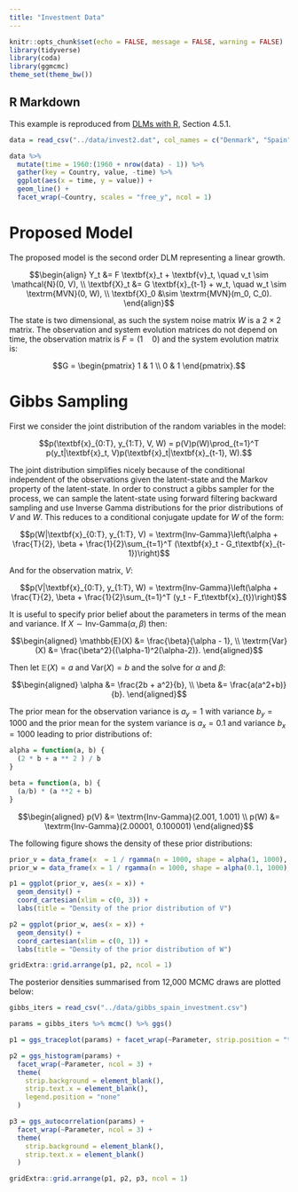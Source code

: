 ```yaml
---
title: "Investment Data"
---
```


```r
knitr::opts_chunk$set(echo = FALSE, message = FALSE, warning = FALSE)
library(tidyverse)
library(coda)
library(ggmcmc)
theme_set(theme_bw())
```

## R Markdown

This example is reproduced from [DLMs with R](https://www.springer.com/us/book/9780387772370), Section 4.5.1.

```r
data = read_csv("../data/invest2.dat", col_names = c("Denmark", "Spain"))

data %>%
  mutate(time = 1960:(1960 + nrow(data) - 1)) %>%
  gather(key = Country, value, -time) %>%
  ggplot(aes(x = time, y = value)) +
  geom_line() +
  facet_wrap(~Country, scales = "free_y", ncol = 1)
```

# Proposed Model

The proposed model is the second order DLM representing a linear growth.

$$\begin{align}
Y_t &= F \textbf{x}_t + \textbf{v}_t, \quad v_t \sim \mathcal{N}(0, V), \\
\textbf{X}_t &= G \textbf{x}_{t-1} + w_t, \quad w_t \sim \textrm{MVN}(0, W), \\
\textbf{X}_0 &\sim \textrm{MVN}(m_0, C_0).
\end{align}$$

The state is two dimensional, as such the system noise matrix $W$ is a $2 \times 2$ matrix. The observation and system evolution matrices do not depend on time, the observation matrix is $F = (1 \quad 0)$ and the system evolution matrix is:

$$G = \begin{pmatrix} 
1 & 1 \\
0 & 1
\end{pmatrix}.$$

# Gibbs Sampling

First we consider the joint distribution of the random variables in the model:

$$p(\textbf{x}_{0:T}, y_{1:T}, V, W) = p(V)p(W)\prod_{t=1}^T p(y_t|\textbf{x}_t, V)p(\textbf{x}_t|\textbf{x}_{t-1}, W).$$

The joint distribution simplifies nicely because of the conditional independent of the observations given the latent-state and the Markov property of the latent-state. In order to construct a gibbs sampler for the process, we can sample the latent-state using forward filtering backward sampling and use Inverse Gamma distributions for the prior distributions of $V$ and $W$. This reduces to a conditional conjugate update for $W$ of the form:

$$p(W|\textbf{x}_{0:T}, y_{1:T}, V) = \textrm{Inv-Gamma}\left(\alpha + \frac{T}{2}, \beta + \frac{1}{2}\sum_{t=1}^T (\textbf{x}_t - G_t\textbf{x}_{t-1})\right)$$

And for the observation matrix, $V$:

$$p(V|\textbf{x}_{0:T}, y_{1:T}, W) = \textrm{Inv-Gamma}\left(\alpha + \frac{T}{2}, \beta + \frac{1}{2}\sum_{t=1}^T (y_t - F_t\textbf{x}_{t})\right)$$

It is useful to specify prior belief about the parameters in terms of the mean and variance. If $X \sim \textrm{Inv-Gamma}(\alpha, \beta)$ then:

$$\begin{aligned}
\mathbb{E}(X) &= \frac{\beta}{\alpha - 1}, \\
\textrm{Var}(X) &= \frac{\beta^2}{(\alpha-1)^2(\alpha-2)}.
\end{aligned}$$

Then let $\mathbb{E}(X) = a$ and $\textrm{Var}(X) = b$ and the solve for $\alpha$ and $\beta$:

$$\begin{aligned}
\alpha &= \frac{2b + a^2}{b}, \\
\beta &= \frac{a(a^2+b)}{b}.
\end{aligned}$$

The prior mean for the observation variance is $a_y = 1$ with variance $b_y = 1000$ and the prior mean for the system variance is $a_x = 0.1$ and variance $b_x = 1000$ leading to prior distributions of:

```r
alpha = function(a, b) {
  (2 * b + a ** 2 ) / b
}

beta = function(a, b) {
  (a/b) * (a **2 + b)
}
```


$$\begin{aligned}
p(V) &= \textrm{Inv-Gamma}(2.001, 1.001) \\
p(W) &= \textrm{Inv-Gamma}(2.00001, 0.100001)
\end{aligned}$$

The following figure shows the density of these prior distributions:

```r
prior_v = data_frame(x  = 1 / rgamma(n = 1000, shape = alpha(1, 1000), rate = beta(1, 1000)))
prior_w = data_frame(x = 1 / rgamma(n = 1000, shape = alpha(0.1, 1000), rate = beta(0.1, 1000)))

p1 = ggplot(prior_v, aes(x = x)) + 
  geom_density() +
  coord_cartesian(xlim = c(0, 3)) +
  labs(title = "Density of the prior distribution of V")

p2 = ggplot(prior_w, aes(x = x)) + 
  geom_density() +
  coord_cartesian(xlim = c(0, 1)) +
  labs(title = "Density of the prior distribution of W")

gridExtra::grid.arrange(p1, p2, ncol = 1)
```

The posterior densities summarised from 12,000 MCMC draws are plotted below:

```r
gibbs_iters = read_csv("../data/gibbs_spain_investment.csv")
```


```r
params = gibbs_iters %>% mcmc() %>% ggs()

p1 = ggs_traceplot(params) + facet_wrap(~Parameter, strip.position = "top", ncol = 3)

p2 = ggs_histogram(params) +
  facet_wrap(~Parameter, ncol = 3) +
  theme(
    strip.background = element_blank(),
    strip.text.x = element_blank(),
    legend.position = "none"
  )

p3 = ggs_autocorrelation(params) + 
  facet_wrap(~Parameter, ncol = 3) + 
  theme(
    strip.background = element_blank(),
    strip.text.x = element_blank()
  )

gridExtra::grid.arrange(p1, p2, p3, ncol = 1)
```
